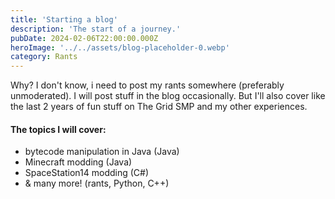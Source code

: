 ```yaml
---
title: 'Starting a blog'
description: 'The start of a journey.'
pubDate: 2024-02-06T22:00:00.000Z
heroImage: '../../assets/blog-placeholder-0.webp'
category: Rants
---
```


Why? I don't know, i need to post my rants somewhere (preferably unmoderated).
I will post stuff in the blog occasionally. But I'll also cover like the last 2 years of fun stuff on The Grid SMP and my other experiences.

#### The topics I will cover: 
- bytecode manipulation in Java (Java)
- Minecraft modding (Java)
- SpaceStation14 modding (C#) 
- & many more! (rants, Python, C++)